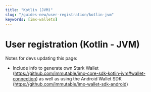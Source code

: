 ```yaml
---
title: "Kotlin (JVM)"
slug: "/guides-new/user-registration/kotlin-jvm"
keywords: [imx-wallets]
---
```


# User registration (Kotlin - JVM)

Notes for devs updating this page:
* Include info to generate own Stark Wallet (https://github.com/immutable/imx-core-sdk-kotlin-jvm#wallet-connection) as well as using the Android Wallet SDK (https://github.com/immutable/imx-wallet-sdk-android)